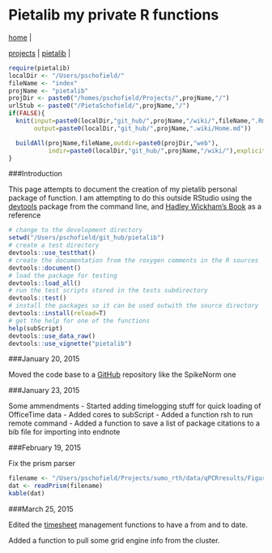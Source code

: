 # Pietalib my private R functions 

| [home](http://www.compbio.dundee.ac.uk/user/pschofield/index.html) | 
[projects](http://www.compbio.dundee.ac.uk/user/pschofield/private/index.html) | 
[pietalib](http://www.compbio.dundee.ac.uk/user/pschofield/Projects/pietalib/index.html) | 

```r
require(pietalib)
localDir <- "/Users/pschofield/"
fileName <- "index"
projName <- "pietalib"
projDir <- paste0("/homes/pschofield/Projects/",projName,"/")
urlStub <- paste0("/PietaSchofield/",projName,"/")
if(FALSE){
  knit(input=paste0(localDir,"git_hub/",projName,"/wiki/",fileName,".Rmd"),
       output=paste0(localDir,"git_hub/",projName,".wiki/Home.md"))

  buildAll(projName,fileName,outdir=paste0(projDir,"web"),
           indir=paste0(localDir,"git_hub/",projName,"/wiki/"),explicit=T)
}
```

###Introduction

This page attempts to document the creation of my pietalib personal package of function.
I am attempting to do this outside RStudio using the [devtools](http://cran.r-project.org/web/packages/devtools/index.html) package from the command line, and [Hadley Wickham's Book](http://r-pkgs.had.co.nz) as a reference

```r
# change to the development directory
setwd("/Users/pschofield/git_hub/pietalib")
# create a test directory
devtools::use_testthat()
# create the documentation from the roxygen comments in the R sources
devtools::document()
# load the package for testing
devtools::load_all()
# run the test scripts stored in the tests subdirectory
devtools::test()
# install the packages so it can be used outwith the source directory
devtools::install(reload=T)
# get the help for one of the functions
help(subScript)
devtools::use_data_raw()
devtools::use_vignette("pietalib")
```

###January 20, 2015

Moved the code base to a [GitHub](https://github.com/PietaSchofield/pietalib) repository like the SpikeNorm one

###January 23, 2015

Some ammendments
- Started adding timelogging stuff for quick loading of OfficeTime data
- Added cores to subScript
- Added a function rsh to run remote command
- Added a function to save a list of package citations to a bib file for importing into 
  endnote

###February 19, 2015

Fix the prism parser

```r
filename <- "/Users/pschofield/Projects/sumo_rth/data/qPCRresults/Figure_S10JK/CHD4.pzfx"
dat <- readPrism(filename)
kable(dat)
```

###March 25, 2015

Edited the [timesheet](/user/pschofield/Projects/timesheets/) management functions to have a from and to date.

Added a function to pull some grid engine info from the cluster.
